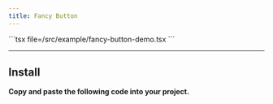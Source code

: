 ```yaml
---
title: Fancy Button
---
```


<Tabs>
  <Tab value="Preview"><ComponentPreview name="fancy-button-demo" /></Tab>
  <Tab value="Code">
    ```tsx file=<rootDir>/src/example/fancy-button-demo.tsx
    ```
  </Tab>
</Tabs>

---

## Install

**Copy and paste the following code into your project.**

```tsx file=<rootDir>/src/registry/fancy-button.tsx
```
